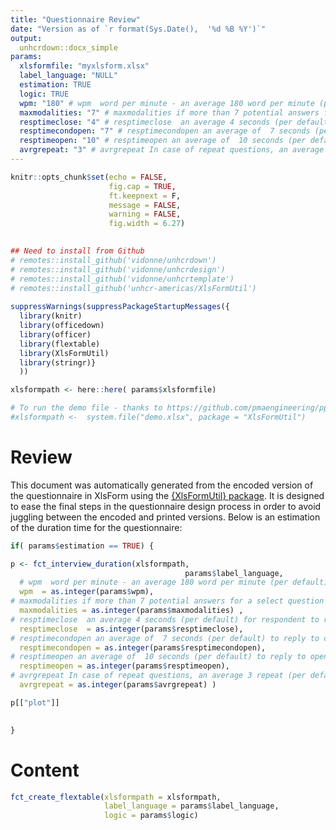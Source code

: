 ```yaml
---
title: "Questionnaire Review"
date: "Version as of `r format(Sys.Date(),  '%d %B %Y')`"
output:
  unhcrdown::docx_simple
params:
  xlsformfile: "myxlsform.xlsx"
  label_language: "NULL"  
  estimation: TRUE  
  logic: TRUE  
  wpm: "180" # wpm  word per minute - an average 180 word per minute (per default) required to read loudly the text
  maxmodalities: "7" # maxmodalities if more than 7 potential answers for a select question (per default)- then we assume that those modalities will not be read by the enumerator - but rather selected based on an open answer - and not be accounted for the modalities duration estimation 
  resptimeclose: "4" # resptimeclose  an average 4 seconds (per default) for respondent to reply for closed questions
  resptimecondopen: "7" # resptimecondopen an average of  7 seconds (per default) to reply to conditional text question (accounting for question type of "other, please specify"). 
  resptimeopen: "10" # resptimeopen an average of  10 seconds (per default) to reply to open text question. 
  avrgrepeat: "3" # avrgrepeat In case of repeat questions, an average 3 repeat (per default) is accounted for. 
---
```


```r
knitr::opts_chunk$set(echo = FALSE,  
                      fig.cap = TRUE, 
                      ft.keepnext = F, 
                      message = FALSE, 
                      warning = FALSE,
                      fig.width = 6.27)
 

## Need to install from Github
# remotes::install_github('vidonne/unhcrdown')
# remotes::install_github('vidonne/unhcrdesign')
# remotes::install_github('vidonne/unhcrtemplate')
# remotes::install_github('unhcr-americas/XlsFormUtil')  
 
suppressWarnings(suppressPackageStartupMessages({
  library(knitr)
  library(officedown)
  library(officer)
  library(flextable)
  library(XlsFormUtil)
  library(stringr)}
  ))

xlsformpath <- here::here( params$xlsformfile)

# To run the demo file - thanks to https://github.com/pmaengineering/ppp/tree/master/docs 
#xlsformpath <-  system.file("demo.xlsx", package = "XlsFormUtil")
```

# Review 

This document was automatically generated from the encoded version of the questionnaire in XlsForm using the  [{XlsFormUtil} package](https://unhcr-americas.github.io/XlsFormUtil/). It is designed to ease the final steps in the questionnaire design process in order to avoid juggling between the encoded and printed versions. Below is an estimation of the duration time for the questionnaire:
 

```r
if( params$estimation == TRUE) {

p <- fct_interview_duration(xlsformpath, 
                                       params$label_language,
  # wpm  word per minute - an average 180 word per minute (per default) required to read loudly the text
  wpm  = as.integer(params$wpm),
# maxmodalities if more than 7 potential answers for a select question (per default)- then we assume that those modalities will not be read by the enumerator - but rather selected based on an open answer - and not be accounted for the modalities duration estimation
  maxmodalities = as.integer(params$maxmodalities) ,
# resptimeclose  an average 4 seconds (per default) for respondent to reply for closed questions
  resptimeclose  = as.integer(params$resptimeclose),
# resptimecondopen an average of  7 seconds (per default) to reply to conditional text question (accounting for question type of "other, please specify").
  resptimecondopen = as.integer(params$resptimecondopen),
# resptimeopen an average of  10 seconds (per default) to reply to open text question.
  resptimeopen = as.integer(params$resptimeopen),
# avrgrepeat In case of repeat questions, an average 3 repeat (per default) is accounted for.
  avrgrepeat = as.integer(params$avrgrepeat) )

p[["plot"]]

  
}
```

# Content

```r
fct_create_flextable(xlsformpath = xlsformpath, 
                     label_language = params$label_language,
                     logic = params$logic)
```


